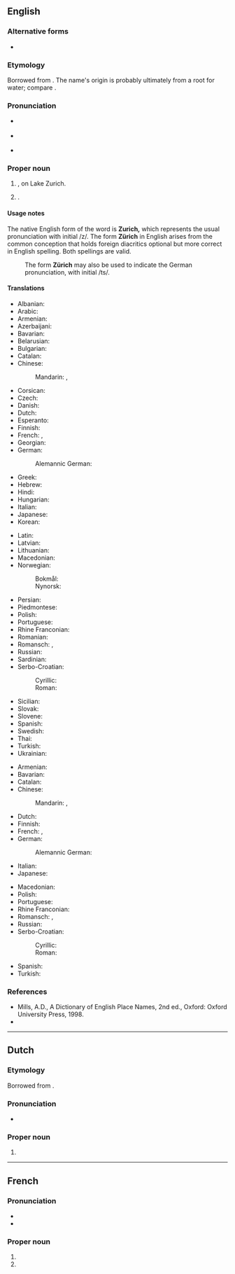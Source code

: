 {{also|Zürich|Zúrich}}
==English==

===Alternative forms===
* {{l|en|Zürich}}

===Etymology===
Borrowed from {{bor|en|de|-}}. The name's origin is probably ultimately from a {{der|en|cel}} root for water; compare {{der|en|cel-pro|*dubros|t=water}}.

===Pronunciation===
* {{a|US}} {{IPA|en|/ˈzɜɹ.ɪk/|/zʊɹ.ɪk/|/-ɪx/}}
* {{a|UK}} {{IPA|en|/ˈzjʊə.ɹɪk/|/-ɪx/}}
* {{hyphenation|en|Zu|rich}}

===Proper noun===
{{en-proper noun}}

# {{place|en|capital city|can/Zurich|c/Switzerland}}, on Lake Zurich.
# {{place|en|canton|c/Switzerland}}.

====Usage notes====
The native English form of the word is '''Zurich,''' which represents the usual pronunciation with initial /z/. The form '''Zürich''' in English arises from the common conception that holds foreign diacritics optional but more correct in English spelling. Both spellings are valid.
: The form '''Zürich''' may also be used to indicate the German pronunciation, with initial /ts/.

====Translations====
{{trans-top|city}}
* Albanian: {{t|sq|Cyrihu}}
* Arabic: {{t|ar|زْيُورِخ|m}}
* Armenian: {{t|hy|Ցյուրիխ}}
* Azerbaijani: {{t+|az|Sürix}}
* Bavarian: {{t|bar|Zirich}}
* Belarusian: {{t|be|Цюрых|m}}
* Bulgarian: {{t|bg|Цюрих|m}}
* Catalan: {{t+|ca|Zuric|f}}
* Chinese:
*: Mandarin: {{t+|cmn|蘇黎世}}, {{t+|cmn|苏黎世|tr=Sūlíshì}}
* Corsican: {{t|co|Zurigu|m}}
* Czech: {{t+|cs|Curych|m}}
* Danish: {{t|da|Zürich|n}}
* Dutch: {{t|nl|Zurich|n}}
* Esperanto: {{t|eo|Zuriko}}
* Finnish: {{t+|fi|Zürich}}
* French: {{t+|fr|Zurich|m}}, {{t+|fr|Zürich|m}}
* Georgian: {{t|ka|ციურიხი}}
* German: {{t+|de|Zürich|n}}
*: Alemannic German: {{t|gsw|Züri|n}}
* Greek: {{t+|el|Ζυρίχη}}
* Hebrew: {{t|he|ציריך|f|tr=tsirikh}}
* Hindi: {{t|hi|ज़्यूरिख़}}
* Hungarian: {{t+|hu|Zürich}}
* Italian: {{t+|it|Zurigo|f}}
* Japanese: {{t|ja|チューリッヒ|tr=Chūrihhi}}
* Korean: {{t|ko|^취리히}}
{{trans-mid}}
* Latin: {{t|la|Turicum}}
* Latvian: {{t|lv|Cīrihe}}
* Lithuanian: {{t|lt|Ciurichas}}
* Macedonian: {{t|mk|Цирих|m}}
* Norwegian:
*: Bokmål: {{t|nb|Zürich|n}}
*: Nynorsk: {{t|nn|Zürich|n}}
* Persian: {{t|fa|زوریخ|tr=zurix}}
* Piedmontese: {{t|pms|Zürig}}
* Polish: {{t+|pl|Zurych|m}}
* Portuguese: {{t+|pt|Zurique|f}}
* Rhine Franconian: {{t|gmw-rfr|Zirich}}
* Romanian: {{t|ro|Zürich|m}}
* Romansch: {{t|rm|Turitg|m}} {{qualifier|Rumantsch Grischun|Sursilvan|Sutsilvan|Surmiran}}, {{t|rm|Turich|m}} {{qualifier|Puter|Vallader}}
* Russian: {{t+|ru|Цю́рих|m}}
* Sardinian: {{t|sc|Zurigo|m}}
* Serbo-Croatian:
*: Cyrillic: {{t|sh|Цирих|m}}
*: Roman: {{t|sh|Cirih|m}}
* Sicilian: {{t|scn|Zurìcu|m}}
* Slovak: {{t|sk|Zürich|m}}
* Slovene: {{t|sl|Zürich|m}}
* Spanish: {{t+|es|Zúrich|m}}
* Swedish: {{t|sv|Zürich|n}}
* Thai: {{t|th|ซูริก|tr=soorík}}
* Turkish: {{t+|tr|Zürih}}
* Ukrainian: {{t|uk|Цюрих|m}}
{{trans-bottom}}

{{trans-top|canton}}
* Armenian: {{t|hy|Ցյուրիխ}}
* Bavarian: {{t|bar|Zirich}}
* Catalan: {{t+|ca|Zuric|f}}
* Chinese:
*: Mandarin: {{t|cmn|蘇黎世州}}, {{t|cmn|苏黎世州|tr=Sūlíshì zhōu}}
* Dutch: {{t|nl|([[kanton]]) [[Zurich]]|n}}
* Finnish: {{t+|fi|Zürich}}
* French: {{t+|fr|Zurich|m}}, {{t+|fr|Zürich|m}}
* German: {{t+|de|Zürich}}
*: Alemannic German: {{t|gsw|Züri}}
* Italian: {{t+|it|Zurigo|f}}
* Japanese: {{t|ja|[[チューリッヒ]]州|tr=Chūrihhi-shū}}
{{trans-mid}}
* Macedonian: {{t|mk|Ци́рих|m}}
* Polish: {{t+|pl|Zurych|m}}
* Portuguese: {{t+|pt|Zurique}}
* Rhine Franconian: {{t|gmw-rfr|Zirich}}
* Romansch: {{t|rm|Turitg|m}} {{qualifier|Rumantsch Grischun|Sursilvan|Sutsilvan|Surmiran}}, {{t|rm|Turich|m}} {{qualifier|Puter|Vallader}}
* Russian: {{t+|ru|Цю́рих|m}}
* Serbo-Croatian:
*: Cyrillic: {{t|sh|Цирих|m}}
*: Roman: {{t|sh|Cirih|m}}
* Spanish: {{t-needed|es}}
* Turkish: {{t+|tr|Zürih}}
{{trans-bottom}}

===References===
* Mills, A.D., A Dictionary of English Place Names, 2nd ed., Oxford: Oxford University Press, 1998.
* {{R:GNV|Zurich, Zürich}}

----

==Dutch==

===Etymology===
Borrowed from {{bor|nl|de|Zürich}}.

===Pronunciation===
* {{hyphenation|nl|Zu|rich}}

===Proper noun===
{{nl-proper noun|n}}

# {{place|nl|capital city|can/Zurich|c/Switzerland|t1=Zurich}}

----

==French==

===Pronunciation===
* {{fr-IPA|Zuric}}
* {{audio|fr|LL-Q150 (fra)-Lyokoï-Zurich.wav|Audio}}

===Proper noun===
{{fr-proper noun}}

# {{place|fr|capital city|can/Zurich|c/Switzerland|t1=Zurich}}
# {{place|fr|canton|c/Switzerland|t1=Zurich}}